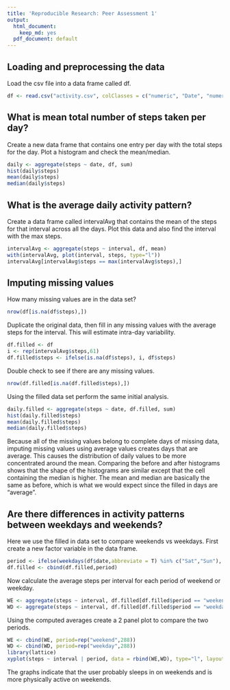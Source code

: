 ```yaml
---
title: 'Reproducible Research: Peer Assessment 1'
output:
  html_document:
    keep_md: yes
  pdf_document: default
---
```



## Loading and preprocessing the data
Load the csv file into a data frame called df.
```r
df <- read.csv("activity.csv", colClasses = c("numeric", "Date", "numeric"))
```

## What is mean total number of steps taken per day?
Create a new data frame that contains one entry per day with the total steps for the day.  Plot a histogram and check the mean/median.
```r
daily <- aggregate(steps ~ date, df, sum)
hist(daily$steps)
mean(daily$steps)
median(daily$steps)
```

## What is the average daily activity pattern?
Create a data frame called intervalAvg that contains the mean of the steps for that interval across all the days.  Plot this data and also find the interval with the max steps.
```r
intervalAvg <- aggregate(steps ~ interval, df, mean)
with(intervalAvg, plot(interval, steps, type="l"))
intervalAvg[intervalAvg$steps == max(intervalAvg$steps),]
```

## Imputing missing values
How many missing values are in the data set?
```r
nrow(df[is.na(df$steps),])
```

Duplicate the original data, then fill in any missing values with the average steps for the interval.  This will estimate intra-day variability.
```r
df.filled <- df
i <- rep(intervalAvg$steps,61)
df.filled$steps <- ifelse(is.na(df$steps), i, df$steps)
```
Double check to see if there are any missing values.
```r
nrow(df.filled[is.na(df.filled$steps),])
```
Using the filled data set perform the same initial analysis.
```r
daily.filled <- aggregate(steps ~ date, df.filled, sum)
hist(daily.filled$steps)
mean(daily.filled$steps)
median(daily.filled$steps)
```

Because all of the missing values belong to complete days of missing data, imputing missing values using average values creates days that are average.  This causes the distribution of daily values to be more concentrated around the mean.  Comparing the before and after histograms shows that the shape of the histograms are similar except that the cell containing the median is higher.  The mean and median are basically the same as before, which is what we would expect since the filled in days are "average".

## Are there differences in activity patterns between weekdays and weekends?

Here we use the filled in data set to compare weekends vs weekdays.  First create a new factor variable in the data frame.
```r
period <- ifelse(weekdays(df$date,abbreviate = T) %in% c("Sat","Sun"), "weekend", "weekday")
df.filled <- cbind(df.filled,period)
```

Now calculate the average steps per interval for each period of weekend or weekday.
```r
WE <- aggregate(steps ~ interval, df.filled[df.filled$period == "weekend",], mean)
WD <- aggregate(steps ~ interval, df.filled[df.filled$period == "weekday",], mean)
```

Using the computed averages create a 2 panel plot to compare the two periods.
```r
WE <- cbind(WE, period=rep("weekend",288))
WD <- cbind(WD, period=rep("weekday",288))
library(lattice)
xyplot(steps ~ interval | period, data = rbind(WE,WD), type="l", layout = c(1,2))
```

The graphs indicate that the user probably sleeps in on weekends and is more physically active on weekends.
  
  
  
  